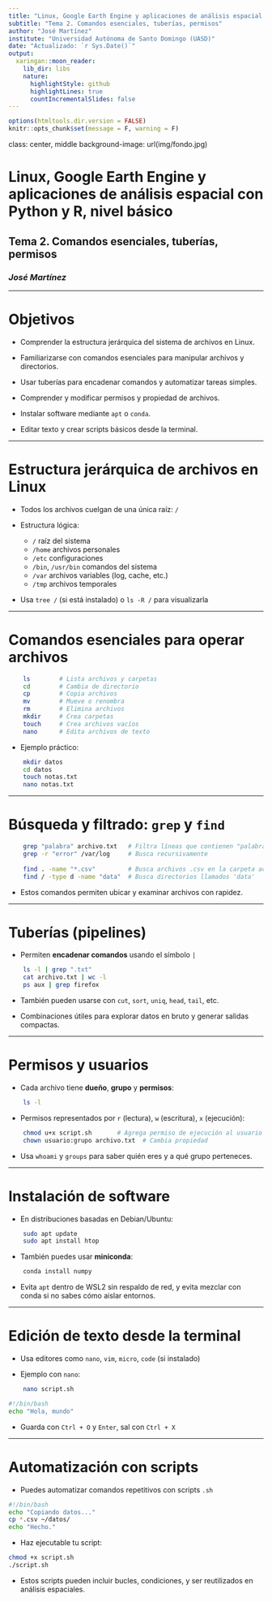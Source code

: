 ```yaml
---
title: "Linux, Google Earth Engine y aplicaciones de análisis espacial con Python y R, nivel básico"
subtitle: "Tema 2. Comandos esenciales, tuberías, permisos"
author: "José Martínez"
institute: "Universidad Autónoma de Santo Domingo (UASD)"
date: "Actualizado: `r Sys.Date()`"
output:
  xaringan::moon_reader:
    lib_dir: libs
    nature:
      highlightStyle: github
      highlightLines: true
      countIncrementalSlides: false
---
```


```r
options(htmltools.dir.version = FALSE)
knitr::opts_chunk$set(message = F, warning = F)
```

class: center, middle
background-image: url(img/fondo.jpg)

# Linux, Google Earth Engine y aplicaciones de análisis espacial con Python y R, nivel básico
## Tema 2. Comandos esenciales, tuberías, permisos
### *José Martínez*

---

# Objetivos

* Comprender la estructura jerárquica del sistema de archivos en Linux.

* Familiarizarse con comandos esenciales para manipular archivos y directorios.

* Usar tuberías para encadenar comandos y automatizar tareas simples.

* Comprender y modificar permisos y propiedad de archivos.

* Instalar software mediante `apt` o `conda`.

* Editar texto y crear scripts básicos desde la terminal.

---

# Estructura jerárquica de archivos en Linux

* Todos los archivos cuelgan de una única raíz: `/`

* Estructura lógica:

  * `/` raíz del sistema
  * `/home` archivos personales
  * `/etc` configuraciones
  * `/bin`, `/usr/bin` comandos del sistema
  * `/var` archivos variables (log, cache, etc.)
  * `/tmp` archivos temporales

* Usa `tree /` (si está instalado) o `ls -R /` para visualizarla

---

# Comandos esenciales para operar archivos

```bash
    ls        # Lista archivos y carpetas
    cd        # Cambia de directorio
    cp        # Copia archivos
    mv        # Mueve o renombra
    rm        # Elimina archivos
    mkdir     # Crea carpetas
    touch     # Crea archivos vacíos
    nano      # Edita archivos de texto
```

* Ejemplo práctico:

```bash
    mkdir datos
    cd datos
    touch notas.txt
    nano notas.txt
```

---

# Búsqueda y filtrado: `grep` y `find`

```bash
    grep "palabra" archivo.txt   # Filtra líneas que contienen "palabra"
    grep -r "error" /var/log     # Busca recursivamente
    
    find . -name "*.csv"         # Busca archivos .csv en la carpeta actual
    find / -type d -name "data"  # Busca directorios llamados 'data'
```

* Estos comandos permiten ubicar y examinar archivos con rapidez.

---

# Tuberías (pipelines)

* Permiten **encadenar comandos** usando el símbolo `|`

```bash
    ls -l | grep ".txt"
    cat archivo.txt | wc -l
    ps aux | grep firefox
```

* También pueden usarse con `cut`, `sort`, `uniq`, `head`, `tail`, etc.

* Combinaciones útiles para explorar datos en bruto y generar salidas compactas.

---

# Permisos y usuarios

* Cada archivo tiene **dueño**, **grupo** y **permisos**:

```bash
    ls -l
```

* Permisos representados por `r` (lectura), `w` (escritura), `x` (ejecución):

```bash
    chmod u+x script.sh       # Agrega permiso de ejecución al usuario
    chown usuario:grupo archivo.txt  # Cambia propiedad
```

* Usa `whoami` y `groups` para saber quién eres y a qué grupo perteneces.

---

# Instalación de software

* En distribuciones basadas en Debian/Ubuntu:

```bash
    sudo apt update
    sudo apt install htop
```

* También puedes usar **miniconda**:

```bash
    conda install numpy
```

* Evita `apt` dentro de WSL2 sin respaldo de red, y evita mezclar con conda si no sabes cómo aislar entornos.

---

# Edición de texto desde la terminal

* Usa editores como `nano`, `vim`, `micro`, `code` (si instalado)

* Ejemplo con `nano`:

```bash
    nano script.sh
```

```bash
#!/bin/bash
echo "Hola, mundo"
```

* Guarda con `Ctrl + O` y `Enter`, sal con `Ctrl + X`

---

# Automatización con scripts

* Puedes automatizar comandos repetitivos con scripts `.sh`

```bash
#!/bin/bash
echo "Copiando datos..."
cp *.csv ~/datos/
echo "Hecho."
```

* Haz ejecutable tu script:

```bash
chmod +x script.sh
./script.sh
```

* Estos scripts pueden incluir bucles, condiciones, y ser reutilizados en análisis espaciales.
